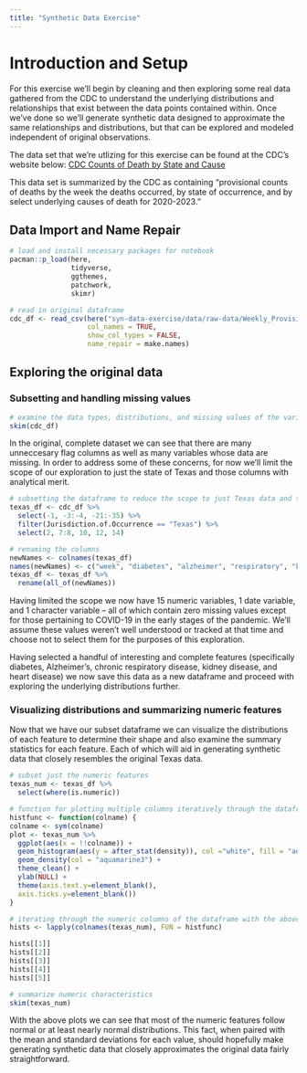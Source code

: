 ```yaml
---
title: "Synthetic Data Exercise"
---
```


# Introduction and Setup

For this exercise we'll begin by cleaning and then exploring some real data gathered from the CDC to understand the underlying distributions and relationships that exist between the data points contained within. Once we've done so we'll generate synthetic data designed to approximate the same relationships and distributions, but that can be explored and modeled independent of original observations. 

The data set that we're utlizing for this exercise can be found at the CDC's website below:
[CDC Counts of Death by State and Cause](https://data.cdc.gov/NCHS/Weekly-Provisional-Counts-of-Deaths-by-State-and-S/muzy-jte6/data_preview)

This data set is summarized by the CDC as containing "provisional counts of deaths by the week the deaths occurred, by state of occurrence, and by select underlying causes of death for 2020-2023."

## Data Import and Name Repair

```r
# load and install necessary packages for notebook
pacman::p_load(here,
               tidyverse,
               ggthemes,
               patchwork,
               skimr)

# read in original dataframe
cdc_df <- read_csv(here("syn-data-exercise/data/raw-data/Weekly_Provisional_Counts_of_Deaths_by_State_and_Select_Causes__2020-2023_20240703.csv"),
                   col_names = TRUE,
                   show_col_types = FALSE,
                   name_repair = make.names)
```

## Exploring the original data

### Subsetting and handling missing values

```r
# examine the data types, distributions, and missing values of the various columns contained within
skim(cdc_df)
```

In the original, complete dataset we can see that there are many unneccesary flag columns as well as many variables whose data are missing. In order to address some of these concerns, for now we'll limit the scope of our exploration to just the state of Texas and those columns with analytical merit.

```r
# subsetting the dataframe to reduce the scope to just Texas data and to remove flag columns without much consequential data
texas_df <- cdc_df %>%
  select(-1, -3:-4, -21:-35) %>%
  filter(Jurisdiction.of.Occurrence == "Texas") %>%
  select(2, 7:8, 10, 12, 14)

# renaming the columns
newNames <- colnames(texas_df)
names(newNames) <- c("week", "diabetes", "alzheimer", "respiratory", "kidney", "heart")
texas_df <- texas_df %>% 
  rename(all_of(newNames))
```

Having limited the scope we now have 15 numeric variables, 1 date variable, and 1 character variable -- all of which contain zero missing values except for those pertaining to COVID-19 in the early stages of the pandemic. We'll assume these values weren't well understood or tracked at that time and choose not to select them for the purposes of this exploration. 

Having selected a handful of interesting and complete features (specifically diabetes, Alzheimer's, chronic respiratory disease, kidney disease, and heart disease) we now save this data as a new dataframe and proceed with exploring the underlying distributions further.

### Visualizing distributions and summarizing numeric features

Now that we have our subset dataframe we can visualize the distributions of each feature to determine their shape and also examine the summary statistics for each feature. Each of which will aid in generating synthetic data that closely resembles the original Texas data. 

```r
# subset just the numeric features
texas_num <- texas_df %>%
  select(where(is.numeric))

# function for plotting multiple columns iteratively through the dataframe
histfunc <- function(colname) {
colname <- sym(colname)
plot <- texas_num %>% 
  ggplot(aes(x = !!colname)) +
  geom_histogram(aes(y = after_stat(density)), col ="white", fill = "aquamarine2", bins = 30) +
  geom_density(col = "aquamarine3") +
  theme_clean() +
  ylab(NULL) +
  theme(axis.text.y=element_blank(),
  axis.ticks.y=element_blank())
}

# iterating through the numeric columns of the dataframe with the above function and plotting the results
hists <- lapply(colnames(texas_num), FUN = histfunc)

hists[[1]]
hists[[2]]
hists[[3]]
hists[[4]]
hists[[5]]

# summarize numeric characteristics
skim(texas_num)
```

With the above plots we can see that most of the numeric features follow normal or at least nearly normal distributions. This fact, when paired with the mean and standard deviations for each value, should hopefully make generating synthetic data that closely approximates the original data fairly straightforward.
